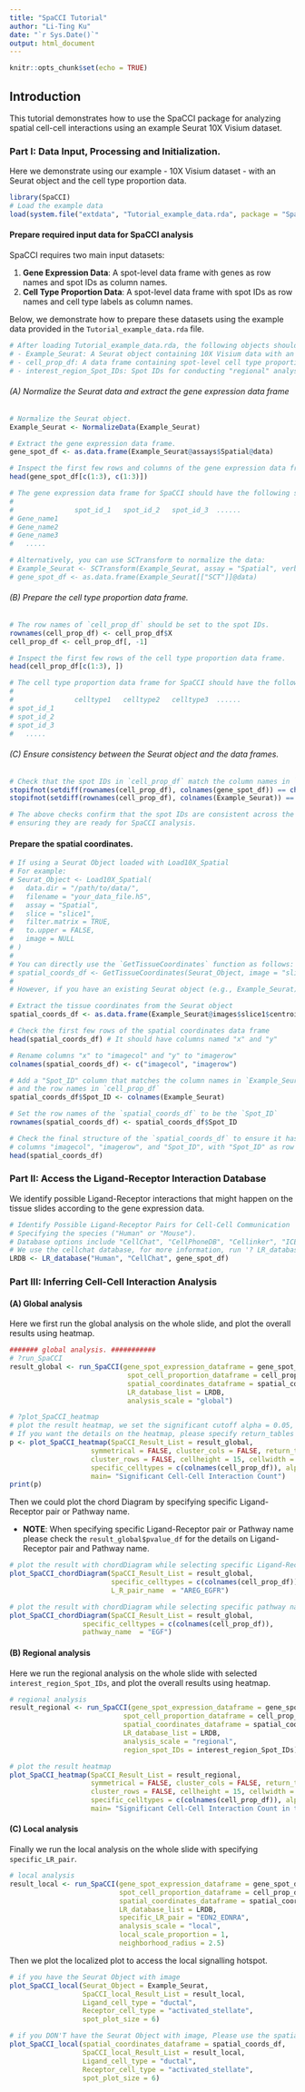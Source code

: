```yaml
---
title: "SpaCCI Tutorial"
author: "Li-Ting Ku"
date: "`r Sys.Date()`"
output: html_document
---
```


```r
knitr::opts_chunk$set(echo = TRUE)
```

## Introduction

This tutorial demonstrates how to use the SpaCCI package for analyzing spatial cell-cell interactions using an example Seurat 10X Visium dataset.

### Part I: Data Input, Processing and Initialization.

Here we demonstrate using our example - 10X Visium dataset - with an Seurat object and the cell type proportion data.

```r
library(SpaCCI)
# Load the example data
load(system.file("extdata", "Tutorial_example_data.rda", package = "SpaCCI"))
```

#### Prepare required input data for SpaCCI analysis

SpaCCI requires two main input datasets:

1. **Gene Expression Data**: A spot-level data frame with genes as row names and spot IDs as column names.
2. **Cell Type Proportion Data**: A spot-level data frame with spot IDs as row names and cell type labels as column names.

Below, we demonstrate how to prepare these datasets using the example data provided in the `Tutorial_example_data.rda` file.

```r
# After loading Tutorial_example_data.rda, the following objects should be available:
# - Example_Seurat: A Seurat object containing 10X Visium data with an associated image.
# - cell_prop_df: A data frame containing spot-level cell type proportions.
# - interest_region_Spot_IDs: Spot IDs for conducting "regional" analysis.
```

###### (A) Normalize the Seurat data and extract the gene expression data frame

```r
# Normalize the Seurat object.
Example_Seurat <- NormalizeData(Example_Seurat)

# Extract the gene expression data frame.
gene_spot_df <- as.data.frame(Example_Seurat@assays$Spatial@data)

# Inspect the first few rows and columns of the gene expression data frame.
head(gene_spot_df[c(1:3), c(1:3)])

# The gene expression data frame for SpaCCI should have the following structure:
# 
#               spot_id_1   spot_id_2   spot_id_3  ......
# Gene_name1                   
# Gene_name2                   
# Gene_name3                  
#   .....

# Alternatively, you can use SCTransform to normalize the data:
# Example_Seurat <- SCTransform(Example_Seurat, assay = "Spatial", verbose = FALSE)
# gene_spot_df <- as.data.frame(Example_Seurat[["SCT"]]@data)

```

###### (B) Prepare the cell type proportion data frame.

```r
# The row names of `cell_prop_df` should be set to the spot IDs.
rownames(cell_prop_df) <- cell_prop_df$X
cell_prop_df <- cell_prop_df[, -1]

# Inspect the first few rows of the cell type proportion data frame.
head(cell_prop_df[c(1:3), ])

# The cell type proportion data frame for SpaCCI should have the following structure:
# 
#               celltype1   celltype2   celltype3  ......
# spot_id_1                   
# spot_id_2                   
# spot_id_3                  
#   .....

```

###### (C) Ensure consistency between the Seurat object and the data frames.

```r
# Check that the spot IDs in `cell_prop_df` match the column names in `gene_spot_df` and `Example_Seurat`.
stopifnot(setdiff(rownames(cell_prop_df), colnames(gene_spot_df)) == character(0))
stopifnot(setdiff(rownames(cell_prop_df), colnames(Example_Seurat)) == character(0))

# The above checks confirm that the spot IDs are consistent across the gene expression and cell type proportion data frames,
# ensuring they are ready for SpaCCI analysis.
```

#### Prepare the spatial coordinates.

```r
# If using a Seurat Object loaded with Load10X_Spatial
# For example: 
# Seurat_Object <- Load10X_Spatial(
#   data.dir = "/path/to/data/",
#   filename = "your_data_file.h5",
#   assay = "Spatial",
#   slice = "slice1",
#   filter.matrix = TRUE,
#   to.upper = FALSE,
#   image = NULL
# )
#
# You can directly use the `GetTissueCoordinates` function as follows:
# spatial_coords_df <- GetTissueCoordinates(Seurat_Object, image = "slice1")
# 
# However, if you have an existing Seurat object (e.g., Example_Seurat) with the "slice1" image loaded:

# Extract the tissue coordinates from the Seurat object
spatial_coords_df <- as.data.frame(Example_Seurat@images$slice1$centroids)

# Check the first few rows of the spatial coordinates data frame
head(spatial_coords_df) # It should have columns named "x" and "y"

# Rename columns "x" to "imagecol" and "y" to "imagerow"
colnames(spatial_coords_df) <- c("imagecol", "imagerow") 

# Add a "Spot_ID" column that matches the column names in `Example_Seurat` and `gene_spot_df`,
# and the row names in `cell_prop_df`
spatial_coords_df$Spot_ID <- colnames(Example_Seurat)

# Set the row names of the `spatial_coords_df` to be the `Spot_ID`
rownames(spatial_coords_df) <- spatial_coords_df$Spot_ID

# Check the final structure of the `spatial_coords_df` to ensure it has 
# columns "imagecol", "imagerow", and "Spot_ID", with "Spot_ID" as row names
head(spatial_coords_df) 

```


### Part II: Access the Ligand-Receptor Interaction Database 

We identify possible Ligand-Receptor interactions that might happen on the tissue slides according to the gene expression data.

```r
# Identify Possible Ligand-Receptor Pairs for Cell-Cell Communication
# Specifying the species ("Human" or "Mouse").
# Database options include "CellChat", "CellPhoneDB", "Cellinker", "ICELLNET", and "ConnectomeDB".
# We use the cellchat database, for more information, run '? LR_database' .
LRDB <- LR_database("Human", "CellChat", gene_spot_df)
```

### Part III: Inferring Cell-Cell Interaction Analysis 

#### (A) Global analysis

Here we first run the global analysis on the whole slide, and plot the overall results using heatmap.

```r
####### global analysis. ###########
# ?run_SpaCCI
result_global <- run_SpaCCI(gene_spot_expression_dataframe = gene_spot_df,
                             spot_cell_proportion_dataframe = cell_prop_df,
                             spatial_coordinates_dataframe = spatial_coords_df,
                             LR_database_list = LRDB,
                             analysis_scale = "global")

# ?plot_SpaCCI_heatmap
# plot the result heatmap, we set the significant cutoff alpha = 0.05,
# If you want the details on the heatmap, please specify return_tables = TRUE.
p <- plot_SpaCCI_heatmap(SpaCCI_Result_List = result_global,
                    symmetrical = FALSE, cluster_cols = FALSE, return_tables = FALSE,
                    cluster_rows = FALSE, cellheight = 15, cellwidth = 15,
                    specific_celltypes = c(colnames(cell_prop_df)), alpha = 0.05,
                    main= "Significant Cell-Cell Interaction Count")
print(p)

```

Then we could plot the chord Diagram by specifying specific Ligand-Receptor pair or Pathway name.

- **NOTE**: When specifying specific Ligand-Receptor pair or Pathway name please check the `result_global$pvalue_df` for the details on Ligand-Receptor pair and Pathway name. 

```r
# plot the result with chordDiagram while selecting specific Ligand-Receptor pair name
plot_SpaCCI_chordDiagram(SpaCCI_Result_List = result_global,
                         specific_celltypes = c(colnames(cell_prop_df)),
                         L_R_pair_name  = "AREG_EGFR")

# plot the result with chordDiagram while selecting specific pathway name
plot_SpaCCI_chordDiagram(SpaCCI_Result_List = result_global,
                  specific_celltypes = c(colnames(cell_prop_df)),
                  pathway_name  = "EGF")

```

#### (B) Regional analysis

Here we run the regional analysis on the whole slide with selected `interest_region_Spot_IDs`, and plot the overall results using heatmap.

```r
# regional analysis
result_regional <- run_SpaCCI(gene_spot_expression_dataframe = gene_spot_df,
                            spot_cell_proportion_dataframe = cell_prop_df,
                            spatial_coordinates_dataframe = spatial_coords_df,
                            LR_database_list = LRDB,
                            analysis_scale = "regional",
                            region_spot_IDs = interest_region_Spot_IDs)

# plot the result heatmap
plot_SpaCCI_heatmap(SpaCCI_Result_List = result_regional,
                    symmetrical = FALSE, cluster_cols = FALSE, return_tables = FALSE,
                    cluster_rows = FALSE, cellheight = 15, cellwidth = 15,
                    specific_celltypes = c(colnames(cell_prop_df)), alpha = 0.05,
                    main= "Significant Cell-Cell Interaction Count in the Interested Region")

```


#### (C) Local analysis

Finally we run the local analysis on the whole slide with specifying `specific_LR_pair`. 

```r
# local analysis
result_local <- run_SpaCCI(gene_spot_expression_dataframe = gene_spot_df,
                           spot_cell_proportion_dataframe = cell_prop_df,
                           spatial_coordinates_dataframe = spatial_coords_df,
                           LR_database_list = LRDB,
                           specific_LR_pair = "EDN2_EDNRA",
                           analysis_scale = "local",
                           local_scale_proportion = 1,
                           neighborhood_radius = 2.5)

```

Then we plot the localized plot to access the local signalling hotspot.

```r
# if you have the Seurat Object with image 
plot_SpaCCI_local(Seurat_Object = Example_Seurat,
                  SpaCCI_local_Result_List = result_local,
                  Ligand_cell_type = "ductal",
                  Receptor_cell_type = "activated_stellate",
                  spot_plot_size = 6)

# if you DON'T have the Seurat Object with image, Please use the spatial_coords_df
plot_SpaCCI_local(spatial_coordinates_dataframe = spatial_coords_df,
                  SpaCCI_local_Result_List = result_local,
                  Ligand_cell_type = "ductal",
                  Receptor_cell_type = "activated_stellate",
                  spot_plot_size = 6)

```












